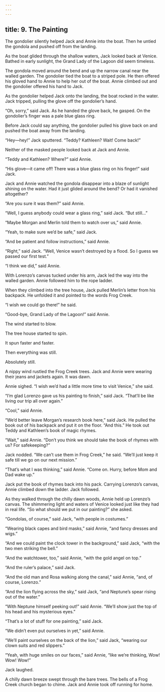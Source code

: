 ```yaml
---
---
---
```

title: 9. The Painting
---




The gondolier silently helped Jack and Annie into the boat. Then he untied the gondola and pushed off from the landing.

As the boat glided through the shallow waters, Jack looked back at Venice. Bathed in early sunlight, the Grand Lady of the Lagoon did seem timeless.

The gondola moved around the bend and up the narrow canal near the walled garden. The gondolier tied the boat to a striped pole. He then offered his gloved hand to Annie to help her out of the boat. Annie climbed out and the gondolier offered his hand to Jack.

As the gondolier helped Jack onto the landing, the boat rocked in the water. Jack tripped, pulling the glove off the gondolier’s hand.



“Oh, sorry,” said Jack. As he handed the glove back, he gasped. On the gondolier’s finger was a pale blue glass ring.

Before Jack could say anything, the gondolier pulled his glove back on and pushed the boat away from the landing.

“Hey—hey!” Jack sputtered. “Teddy? Kathleen? Wait! Come back!”

Neither of the masked people looked back at Jack and Annie.

“Teddy and Kathleen? Where?” said Annie.

“His glove—it came off! There was a blue glass ring on his finger!” said Jack.

Jack and Annie watched the gondola disappear into a blaze of sunlight shining on the water. Had it just glided around the bend? Or had it vanished altogether?

“Are you sure it was them?” said Annie.

“Well, I guess anybody could wear a glass ring,” said Jack. “But still…”

“Maybe Morgan and Merlin told them to watch over us,” said Annie.

“Yeah, to make sure we’d be safe,” said Jack.

“And be patient and follow instructions,” said Annie.

“Right,” said Jack. “Well, Venice wasn’t destroyed by a flood. So I guess we passed our first test.”

“I think we did,” said Annie.

With Lorenzo’s canvas tucked under his arm, Jack led the way into the walled garden. Annie followed him to the rope ladder.

When they climbed into the tree house, Jack pulled Merlin’s letter from his backpack. He unfolded it and pointed to the words Frog Creek.

“I wish we could go there!” he said.

“Good-bye, Grand Lady of the Lagoon!” said Annie.

The wind started to blow.

The tree house started to spin.

It spun faster and faster.

Then everything was still.

Absolutely still.



A nippy wind rustled the Frog Creek trees. Jack and Annie were wearing their jeans and jackets again. It was dawn.

Annie sighed. “I wish we’d had a little more time to visit Venice,” she said.

“I’m glad Lorenzo gave us his painting to finish,” said Jack. “That’ll be like living our trip all over again.”

“Cool,” said Annie.

“We’d better leave Morgan’s research book here,” said Jack. He pulled the book out of his backpack and put it on the floor. “And this.” He took out Teddy and Kathleen’s book of magic rhymes.

“Wait,” said Annie. “Don’t you think we should take the book of rhymes with us? For safekeeping?”

Jack nodded. “We can’t use them in Frog Creek,” he said. “We’ll just keep it safe till we go on our next mission.”

“That’s what I was thinking,” said Annie. “Come on. Hurry, before Mom and Dad wake up.”

Jack put the book of rhymes back into his pack. Carrying Lorenzo’s canvas, Annie climbed down the ladder. Jack followed.

As they walked through the chilly dawn woods, Annie held up Lorenzo’s canvas. The shimmering light and waters of Venice looked just like they had in real life. “So what should we put in our painting?” she asked.

“Gondolas, of course,” said Jack, “with people in costumes.”

“Wearing black capes and bird masks,” said Annie, “and fancy dresses and wigs.”

“And we could paint the clock tower in the background,” said Jack, “with the two men striking the bell.”

“And the watchtower, too,” said Annie, “with the gold angel on top.”

“And the ruler’s palace,” said Jack.

“And the old man and Rosa walking along the canal,” said Annie, “and, of course, Lorenzo.”

“And the lion flying across the sky,” said Jack, “and Neptune’s spear rising out of the water.”

“With Neptune himself peeking out!” said Annie. “We’ll show just the top of his head and his mysterious eyes.”

“That’s a lot of stuff for one painting,” said Jack.

“We didn’t even put ourselves in yet,” said Annie.

“We’ll paint ourselves on the back of the lion,” said Jack, “wearing our clown suits and red slippers.”

“Yeah, with huge smiles on our faces,” said Annie, “like we’re thinking, Wow! Wow! Wow!”

Jack laughed.

A chilly dawn breeze swept through the bare trees. The bells of a Frog Creek church began to chime. Jack and Annie took off running for home.